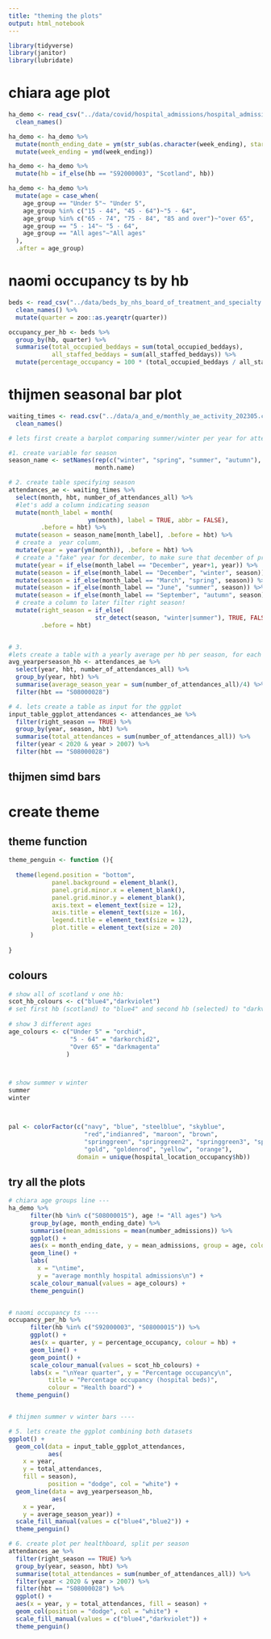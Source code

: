 ```yaml
---
title: "theming the plots"
output: html_notebook
---
```


```r
library(tidyverse)
library(janitor)
library(lubridate)
```

# chiara age plot

```r
ha_demo <- read_csv("../data/covid/hospital_admissions/hospital_admissions_hb_agesex_20230706.csv") %>% 
  clean_names()

ha_demo <- ha_demo %>% 
  mutate(month_ending_date = ym(str_sub(as.character(week_ending), start = 1, end = 6)), .after = week_ending) %>% 
  mutate(week_ending = ymd(week_ending)) 

ha_demo <- ha_demo %>% 
  mutate(hb = if_else(hb == "S92000003", "Scotland", hb)) 

ha_demo <- ha_demo %>% 
  mutate(age = case_when(
    age_group == "Under 5"~ "Under 5",
    age_group %in% c("15 - 44", "45 - 64")~"5 - 64",
    age_group %in% c("65 - 74", "75 - 84", "85 and over")~"over 65",
    age_group == "5 - 14"~ "5 - 64",
    age_group == "All ages"~"All ages" 
  ), 
  .after = age_group)
```

# naomi occupancy ts by hb

```r
beds <- read_csv("../data/beds_by_nhs_board_of_treatment_and_specialty.csv") %>% 
  clean_names() %>% 
  mutate(quarter = zoo::as.yearqtr(quarter))

occupancy_per_hb <- beds %>% 
  group_by(hb, quarter) %>% 
  summarise(total_occupied_beddays = sum(total_occupied_beddays),
            all_staffed_beddays = sum(all_staffed_beddays)) %>% 
  mutate(percentage_occupancy = 100 * (total_occupied_beddays / all_staffed_beddays))
```


# thijmen seasonal bar plot

```r
waiting_times <- read.csv("../data/a_and_e/monthly_ae_activity_202305.csv") %>% 
  clean_names()

# lets first create a barplot comparing summer/winter per year for attendances

#1. create variable for season
season_name <- setNames(rep(c("winter", "spring", "summer", "autumn"), each = 3),
                        month.name)

# 2. create table specifying season
attendances_ae <- waiting_times %>% 
  select(month, hbt, number_of_attendances_all) %>% 
  #let's add a column indicating season
  mutate(month_label = month(
                      ym(month), label = TRUE, abbr = FALSE), 
         .before = hbt) %>% 
  mutate(season = season_name[month_label], .before = hbt) %>% 
  # create a  year column, 
  mutate(year = year(ym(month)), .before = hbt) %>% 
  # create a "fake" year for december, to make sure that december of previous year falls in next year for correct grouping
  mutate(year = if_else(month_label == "December", year+1, year)) %>% 
  mutate(season = if_else(month_label == "December", "winter", season)) %>%  
  mutate(season = if_else(month_label == "March", "spring", season)) %>% 
  mutate(season = if_else(month_label == "June", "summer", season)) %>% 
  mutate(season = if_else(month_label == "September", "autumn", season)) %>% 
  # create a column to later filter right season!
  mutate(right_season = if_else(
                        str_detect(season, "winter|summer"), TRUE, FALSE),
         .before = hbt) 


# 3.
#lets create a table with a yearly average per hb per season, for each year:
avg_yearperseason_hb <- attendances_ae %>% 
  select(year, hbt, number_of_attendances_all) %>% 
  group_by(year, hbt) %>% 
  summarise(average_season_year = sum(number_of_attendances_all)/4) %>% 
  filter(hbt == "S08000028")

# 4. lets create a table as input for the ggplot
input_table_ggplot_attendances <- attendances_ae %>% 
  filter(right_season == TRUE) %>% 
  group_by(year, season, hbt) %>% 
  summarise(total_attendances = sum(number_of_attendances_all)) %>%
  filter(year < 2020 & year > 2007) %>% 
  filter(hbt == "S08000028")
```

## thijmen simd bars


# create theme

## theme function

```r
theme_penguin <- function (){
  
  theme(legend.position = "bottom",
            panel.background = element_blank(),
            panel.grid.minor.x = element_blank(),
            panel.grid.minor.y = element_blank(),
            axis.text = element_text(size = 12),
            axis.title = element_text(size = 16),
            legend.title = element_text(size = 12),
            plot.title = element_text(size = 20)
      )
  
}

```

## colours

```r
# show all of scotland v one hb:
scot_hb_colours <- c("blue4","darkviolet")
# set first hb (scotland) to "blue4" and second hb (selected) to "darkviolet"
  
# show 3 different ages
age_colours <- c("Under 5" = "orchid",
                 "5 - 64" = "darkorchid2",
                 "Over 65" = "darkmagenta"
                )



# show summer v winter
summer
winter



pal <- colorFactor(c("navy", "blue", "steelblue", "skyblue",
                     "red","indianred", "maroon", "brown",
                     "springgreen", "springgreen2", "springgreen3", "springgreen4",
                     "gold", "goldenrod", "yellow", "orange"),
                   domain = unique(hospital_location_occupancy$hb))
```


## try all the plots

```r

# chiara age groups line ---
ha_demo %>% 
      filter(hb %in% c("S08000015"), age != "All ages") %>%
      group_by(age, month_ending_date) %>% 
      summarise(mean_admissions = mean(number_admissions)) %>% 
      ggplot() +
      aes(x = month_ending_date, y = mean_admissions, group = age, colour = age) +
      geom_line() +
      labs(
        x = "\ntime",
        y = "average monthly hospital admissions\n") +
      scale_colour_manual(values = age_colours) +
      theme_penguin()


# naomi occupancy ts ----
occupancy_per_hb %>% 
      filter(hb %in% c("S92000003", "S08000015")) %>% 
      ggplot() +
      aes(x = quarter, y = percentage_occupancy, colour = hb) +
      geom_line() +
      geom_point() +
      scale_colour_manual(values = scot_hb_colours) +
      labs(x = "\nYear quarter", y = "Percentage occupancy\n",
           title = "Percentage occupancy (hospital beds)",
           colour = "Health board") +
  theme_penguin()


# thijmen summer v winter bars ----

# 5. lets create the ggplot combining both datasets
ggplot() +
  geom_col(data = input_table_ggplot_attendances, 
           aes(
    x = year, 
    y = total_attendances, 
    fill = season),
           position = "dodge", col = "white") +
  geom_line(data = avg_yearperseason_hb, 
            aes(
    x = year, 
    y = average_season_year)) +
  scale_fill_manual(values = c("blue4","blue2")) +
  theme_penguin()

# 6. create plot per healthboard, split per season
attendances_ae %>% 
  filter(right_season == TRUE) %>% 
  group_by(year, season, hbt) %>% 
  summarise(total_attendances = sum(number_of_attendances_all)) %>%
  filter(year < 2020 & year > 2007) %>% 
  filter(hbt == "S08000028") %>% 
  ggplot() +
  aes(x = year, y = total_attendances, fill = season) +
  geom_col(position = "dodge", col = "white") +
  scale_fill_manual(values = c("blue4","darkviolet")) +
  theme_penguin()
```






